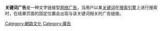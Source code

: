 {{多個問題|
{{rewrite|time=2010-05-21T10:38:38+00:00}}
{{Expand language|1=en|time=2021-03-21T23:30:16+00:00}}
}}
'''关键词广告'''是一种文字链接型[[网络|网络]][[广告|广告]]，当用户以某[[关键词|关键词]]在[[搜索引擎|搜索引擎]]上进行搜索时，在结果页面的固定位置会出现与该关键词相关的广告链接。

[[Category:網路文化|Category:網路文化]]
[[Category:廣告|Category:廣告]]